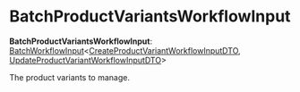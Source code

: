 
# BatchProductVariantsWorkflowInput

 **BatchProductVariantsWorkflowInput**: [BatchWorkflowInput](../../../types/CommonTypes/types/types.CommonTypes.BatchWorkflowInput/page.mdx)&#60;[CreateProductVariantWorkflowInputDTO](../../../types/types/types.CreateProductVariantWorkflowInputDTO/page.mdx), [UpdateProductVariantWorkflowInputDTO](../../../types/types/types.UpdateProductVariantWorkflowInputDTO/page.mdx)&#62;

The product variants to manage.
